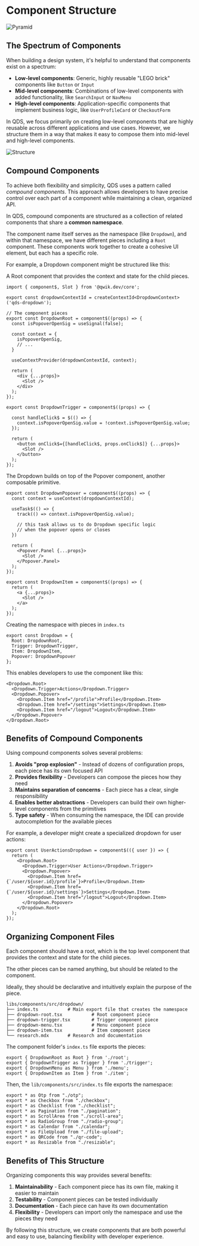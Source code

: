 
# Component Structure

<Image src={pyramid} loading="eager" alt="Pyramid" />

## The Spectrum of Components

When building a design system, it's helpful to understand that components exist on a spectrum:

- **Low-level components**: Generic, highly reusable "LEGO brick" components like `Button` or `Input`
- **Mid-level components**: Combinations of low-level components with added functionality, like `SearchInput` or `NavMenu`
- **High-level components**: Application-specific components that implement business logic, like `UserProfileCard` or `CheckoutForm`

In QDS, we focus primarily on creating low-level components that are highly reusable across different applications and use cases. However, we structure them in a way that makes it easy to compose them into mid-level and high-level components.

<Image src={structure} alt="Structure" />

## Compound Components

To achieve both flexibility and simplicity, QDS uses a pattern called *compound components*. This approach allows developers to have precise control over each part of a component while maintaining a clean, organized API.

In QDS, compound components are structured as a collection of related components that share a **common namespace**. 

The component name itself serves as the namespace (like `Dropdown`), and within that namespace, we have different pieces including a `Root` component. These components work together to create a cohesive UI element, but each has a specific role.

For example, a Dropdown component might be structured like this:

A Root component that provides the context and state for the child pieces.

```tsx
import { component$, Slot } from '@qwik.dev/core';

export const dropdownContextId = createContextId<DropdownContext>('qds-dropdown');

// The component pieces
export const DropdownRoot = component$((props) => {
  const isPopoverOpenSig = useSignal(false);
 
  const context = {
    isPopoverOpenSig,
    // ...
  }

  useContextProvider(dropdownContextId, context);

  return (
    <div {...props}>
      <Slot />
    </div>
  );
});
```

```tsx
export const DropdownTrigger = component$((props) => {

  const handleClick$ = $(() => { 
    context.isPopoverOpenSig.value = !context.isPopoverOpenSig.value;
  });

  return (
    <button onClick$={[handleClick$, props.onClick$]} {...props}>
      <Slot />
    </button>
  );
});
```

The Dropdown builds on top of the Popover component, another composable primitive.

```tsx
export const DropdownPopover = component$((props) => {
  const context = useContext(dropdownContextId);

  useTask$(() => {
    track(() => context.isPopoverOpenSig.value);

    // this task allows us to do Dropdown specific logic
    // when the popover opens or closes
  })

  return (
    <Popover.Panel {...props}>
      <Slot />
    </Popover.Panel>
  );
});
```

```tsx
export const DropdownItem = component$((props) => {
  return (
    <a {...props}>
      <Slot />
    </a>
  );
});
```

Creating the namespace with pieces in `index.ts`

```tsx
export const Dropdown = {
  Root: DropdownRoot,
  Trigger: DropdownTrigger,
  Item: DropdownItem,
  Popover: DropdownPopover
};
```

This enables developers to use the component like this:

```tsx
<Dropdown.Root>
  <Dropdown.Trigger>Actions</Dropdown.Trigger>
  <Dropdown.Popover>
    <Dropdown.Item href="/profile">Profile</Dropdown.Item>
    <Dropdown.Item href="/settings">Settings</Dropdown.Item>
    <Dropdown.Item href="/logout">Logout</Dropdown.Item>
  </Dropdown.Popover>
</Dropdown.Root>
```

## Benefits of Compound Components

Using compound components solves several problems:

1. **Avoids "prop explosion"** - Instead of dozens of configuration props, each piece has its own focused API
2. **Provides flexibility** - Developers can compose the pieces how they need
3. **Maintains separation of concerns** - Each piece has a clear, single responsibility
4. **Enables better abstractions** - Developers can build their own higher-level components from the primitives
5. **Type safety** - When consuming the namespace, the IDE can provide autocompletion for the available pieces

For example, a developer might create a specialized dropdown for user actions:

```tsx
export const UserActionsDropdown = component$(({ user }) => {
  return (
    <Dropdown.Root>
      <Dropdown.Trigger>User Actions</Dropdown.Trigger>
      <Dropdown.Popover>
        <Dropdown.Item href={`/user/${user.id}/profile`}>Profile</Dropdown.Item>
        <Dropdown.Item href={`/user/${user.id}/settings`}>Settings</Dropdown.Item>
        <Dropdown.Item href="/logout">Logout</Dropdown.Item>
      </Dropdown.Popover>
    </Dropdown.Root>
  );
});
```

## Organizing Component Files

Each component should have a root, which is the top level component that provides the context and state for the child pieces.

The other pieces can be named anything, but should be related to the component.

Ideally, they should be declarative and intuitively explain the purpose of the piece.

```
libs/components/src/dropdown/
├── index.ts           # Main export file that creates the namespace
├── dropdown-root.tsx           # Root component piece
├── dropdown-trigger.tsx        # Trigger component piece
├── dropdown-menu.tsx           # Menu component piece
├── dropdown-item.tsx           # Item component piece
└── research.mdx       # Research and documentation
```

The component folder's `index.ts` file exports the pieces:

```tsx
export { DropdownRoot as Root } from './root';
export { DropdownTrigger as Trigger } from './trigger';
export { DropdownMenu as Menu } from './menu';
export { DropdownItem as Item } from './item';
```

Then, the `lib/components/src/index.ts` file exports the namespace:

```tsx
export * as Otp from "./otp";
export * as Checkbox from "./checkbox";
export * as Checklist from "./checklist";
export * as Pagination from "./pagination";
export * as ScrollArea from "./scroll-area";
export * as RadioGroup from "./radio-group";
export * as Calendar from "./calendar";
export * as FileUpload from "./file-upload";
export * as QRCode from "./qr-code";
export * as Resizable from "./resizable";
```

## Benefits of This Structure

Organizing components this way provides several benefits:

1. **Maintainability** - Each component piece has its own file, making it easier to maintain
2. **Testability** - Component pieces can be tested individually
3. **Documentation** - Each piece can have its own documentation
4. **Flexibility** - Developers can import only the namespace and use the pieces they need

By following this structure, we create components that are both powerful and easy to use, balancing flexibility with developer experience. 
